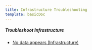 ```yaml
---
title: Infrastructure Troubleshooting
template: basicDoc
---
```




##### Troubleshoot Infrastructure

* [No data appears (Infrastructure)](/docs/infrastructure/infrastructure-troubleshooting/troubleshoot-infrastructure/no-data-appears-infrastructure)